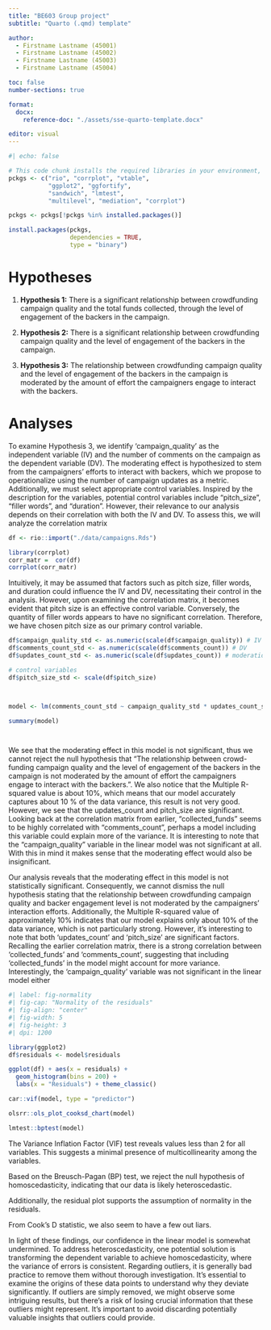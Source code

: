 ```yaml
---
title: "BE603 Group project"
subtitle: "Quarto (.qmd) template"

author:   
  - Firstname Lastname (45001)
  - Firstname Lastname (45002)
  - Firstname Lastname (45003)
  - Firstname Lastname (45004)

toc: false
number-sections: true

format:
  docx:
    reference-doc: "./assets/sse-quarto-template.docx"

editor: visual
---
```


```r
#| echo: false

# This code chunk installs the required libraries in your environment, if they are not yet installed.
pckgs <- c("rio", "corrplot", "vtable",
           "ggplot2", "ggfortify",
           "sandwich", "lmtest", 
           "multilevel", "mediation", "corrplot")

pckgs <- pckgs[!pckgs %in% installed.packages()]

install.packages(pckgs,
                 dependencies = TRUE,
                 type = "binary")

```

# Hypotheses

1.  **Hypothesis 1:** There is a significant relationship between crowdfunding campaign quality and the total funds collected, through the level of engagement of the backers in the campaign.

2.  **Hypothesis 2:** There is a significant relationship between crowdfunding campaign quality and the level of engagement of the backers in the campaign.

3.  **Hypothesis 3:** The relationship between crowdfunding campaign quality and the level of engagement of the backers in the campaign is moderated by the amount of effort the campaigners engage to interact with the backers.

# Analyses

To examine Hypothesis 3, we identify 'campaign_quality' as the independent variable (IV) and the number of comments on the campaign as the dependent variable (DV). The moderating effect is hypothesized to stem from the campaigners' efforts to interact with backers, which we propose to operationalize using the number of campaign updates as a metric. Additionally, we must select appropriate control variables. Inspired by the description for the variables, potential control variables include "pitch_size", "filler words", and "duration". However, their relevance to our analysis depends on their correlation with both the IV and DV. To assess this, we will analyze the correlation matrix

```r

df <- rio::import("./data/campaigns.Rds")


```

```r

library(corrplot)
corr_matr =  cor(df)
corrplot(corr_matr)
```

Intuitively, it may be assumed that factors such as pitch size, filler words, and duration could influence the IV and DV, necessitating their control in the analysis. However, upon examining the correlation matrix, it becomes evident that pitch size is an effective control variable. Conversely, the quantity of filler words appears to have no significant correlation. Therefore, we have chosen pitch size as our primary control variable.

```r


df$campaign_quality_std <- as.numeric(scale(df$campaign_quality)) # IV 
df$comments_count_std <- as.numeric(scale(df$comments_count)) # DV 
df$updates_count_std <- as.numeric(scale(df$updates_count)) # moderation variable

# control variables
df$pitch_size_std <- scale(df$pitch_size)



model <- lm(comments_count_std ~ campaign_quality_std * updates_count_std + pitch_size_std, data = df)

summary(model)




```

We see that the moderating effect in this model is not significant, thus we cannot reject the null hypothesis that "The relationship between crowd-funding campaign quality and the level of engagement of the backers in the campaign is not moderated by the amount of effort the campaigners engage to interact with the backers.". We also notice that the Multiple R-squared value is about 10%, which means that our model accurately captures about 10 % of the data variance, this result is not very good. However, we see that the updates_count and pitch_size are significant. Looking back at the correlation matrix from earlier, "collected_funds" seems to be highly correlated with "comments_count", perhaps a model including this variable could explain more of the variance. It is interesting to note that the "campaign_quality" variable in the linear model was not significant at all. With this in mind it makes sense that the moderating effect would also be insignificant.

Our analysis reveals that the moderating effect in this model is not statistically significant. Consequently, we cannot dismiss the null hypothesis stating that the relationship between crowdfunding campaign quality and backer engagement level is not moderated by the campaigners' interaction efforts. Additionally, the Multiple R-squared value of approximately 10% indicates that our model explains only about 10% of the data variance, which is not particularly strong. However, it's interesting to note that both 'updates_count' and 'pitch_size' are significant factors. Recalling the earlier correlation matrix, there is a strong correlation between 'collected_funds' and 'comments_count', suggesting that including 'collected_funds' in the model might account for more variance. Interestingly, the 'campaign_quality' variable was not significant in the linear model either

```r
#| label: fig-normality
#| fig-cap: "Normality of the residuals"
#| fig-align: "center"
#| fig-width: 5
#| fig-height: 3
#| dpi: 1200

library(ggplot2)
df$residuals <- model$residuals

ggplot(df) + aes(x = residuals) + 
  geom_histogram(bins = 200) +
  labs(x = "Residuals") + theme_classic()
```

```r
car::vif(model, type = "predictor")
```

```r
olsrr::ols_plot_cooksd_chart(model)
```

```r
lmtest::bptest(model)
```

The Variance Inflation Factor (VIF) test reveals values less than 2 for all variables. This suggests a minimal presence of multicollinearity among the variables.

Based on the Breusch-Pagan (BP) test, we reject the null hypothesis of homoscedasticity, indicating that our data is likely heteroscedastic.

Additionally, the residual plot supports the assumption of normality in the residuals.

From Cook's D statistic, we also seem to have a few out liars.

In light of these findings, our confidence in the linear model is somewhat undermined. To address heteroscedasticity, one potential solution is transforming the dependent variable to achieve homoscedasticity, where the variance of errors is consistent. Regarding outliers, it is generally bad practice to remove them without thorough investigation. It's essential to examine the origins of these data points to understand why they deviate significantly. If outliers are simply removed, we might observe some intriguing results, but there's a risk of losing crucial information that these outliers might represent. It's important to avoid discarding potentially valuable insights that outliers could provide.
